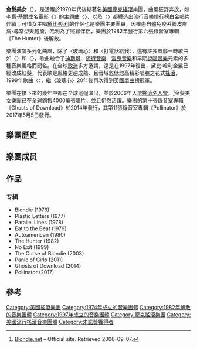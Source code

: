 {{copyedit|time=2020-12-01}}
{{expand english|time=2020-12-01}}
{{noteTA
|1=zh-hans:理查·基尔;zh-hk:李察·基爾;zh-tw:李察·吉爾;
|2=zh-hans:黛比·哈利;zh-hk:黛博拉·荷莉;
}}
{{Infobox musical artist
|Name              = [[File:BlondieLogo.png|270px]]
|Img               = Blondie1977.jpg
| caption          = 1977年的金髮美女，由左至右：蓋瑞·拉克曼、克萊姆·柏克、黛比·哈利、克里斯·史坦和吉米·德斯特利
|Background        = group_or_band
|Origin            = {{USA}}[[纽约州|紐約州]][[纽约|紐約市]]
|Genre             = {{flatlist|
* [[新浪潮|新浪潮]]
* [[朋克搖滾|龐克搖滾]]
* [[流行搖滾|流行搖滾]]}}
|Years_active      = {{flatlist|
* 1975–1982<ref name=about>[http://classicrock.about.com/od/artistsae1/p/blondie.htm Profile: Blondie, at About.com] {{webarchive|url=https://web.archive.org/web/20071208234306/http://classicrock.about.com/od/artistsae1/p/blondie.htm |date=2007-12-08 }} URL last accessed September 7, 2006.</ref>
* 1997–現在}}
|Label          =  {{flatlist|
* {{link-en|私人股票唱片|Private Stock Records|Private Stock}}
* {{link-en|Chrysalis唱片|Chrysalis Records|Chrysalis}}
* [[EMI唱片|EMI]]
* Beyond
* [[贝塔斯曼音乐集团|BMG]]
* [[史诗唱片|Epic]]
* [[Sire_Records|Sire]]
* {{link-en|聖殿唱片|Sanctuary Records|Sanctuary}}
* {{link-en|117唱片集團|Eleven Seven Label Group|Eleven Seven}}}}
|Current_members = [[黛比·哈利|黛比·哈利]]<br>{{link-en|克里斯·史坦|Chris Stein}}<br>{{link-en|克萊姆·柏克|Clem Burke}}<br>雷伊·福克斯（Leigh Foxx）<br>{{link-en|麥特·卡茨-鮑恩|Matt Katz-Bohen}}<br>{{link-en|湯米·凱斯勒|Tommy Kessler}}
|Past_members    = {{link-en|蓋瑞·拉克曼|Gary Lachman}}<br>{{link-en|吉米·德斯特利|Jimmy Destri}}<br>保羅·卡爾博納拉（Paul Carbonara）<br>{{link-en|尼格爾·哈里森|Nigel Harrison}}<br>{{link-en|法蘭克·因凡特|Frank Infante}}<br>{{link-en|弗雷德·史密斯 (貝斯手)|Fred Smith (bassist)|弗雷德·史密斯}}
}}

'''金髮美女'''（{{lang-en|Blondie}}），是活躍於1970年代後期著名[[美國|美國]][[龐克搖滾|龐克搖滾]]樂團，曲風狂野奔放，如[[李察·基爾|李察·基爾]]成名電影《''{{link-en|美國舞男|American Gigolo}}''》的主題曲〈{{link-en|打電話給我|Call Me (Blondie song)}}〉、以及〈{{link-en|玻璃心 (1979年歌曲)|Heart of Glass (song)|玻璃心}}〉都締造出流行音樂排行榜[[白金唱片|白金唱片]]佳績；可惜女主唱[[黛比·哈利|黛比·哈利]]的伴侶也是樂團主要團員{{link-en|克里斯·史坦|Chris Stein}}，因罹患自體免疫系統皮膚病-尋常型天皰瘡，哈利為了照顧伴侶，樂團於1982年發行第六張錄音室專輯《The Hunter》後解散。

樂團演唱多元化曲風，除了〈玻璃心〉和〈打電話給我〉，還有許多風靡一時歌曲如〈{{link-en|著迷 (金髮美女歌曲)|Rapture (Blondie song)|著迷}}〉和〈{{link-en|高潮來臨|The Tide Is High}}〉，歌曲融合了[[迪斯可|迪斯可]]、[[流行音樂|流行音樂]]、[[雷鬼音樂|雷鬼音樂]]和早期[[說唱音樂|說唱音樂]]元素的多種音樂風格而聞名。在全球[[歌迷|歌迷]]多方邀請，還是在1997年復出，黛比·哈利金髮已經改成紅髮，代表歌是風格更趨成熟、且音域忽低忽高精彩唱腔之花式[[搖滾|搖滾]]，1999年歌曲〈{{link-en|瑪麗亞 (金髮美女歌曲)|Maria (Blondie song)|瑪麗亞}}〉，繼〈玻璃心〉20年後再次得到[[英國單曲榜|英國單曲榜]]冠軍。

樂團在接下來的幾年中都在全球巡迴演出，並於2006年入選[[搖滾名人堂|搖滾名人堂]]。<ref name=blondie>[http://archive.blondie.net/biography.shtml Blondie.net] {{Wayback|url=http://archive.blondie.net/biography.shtml |date=20160305120224 }} – Official site. Retrieved 2006-09-07.</ref>金髮美女樂團已在全球銷售4000萬張唱片，並且仍然活躍。樂團的第十張錄音室專輯《Ghosts of Download》於2014年發行，其第11張錄音室專輯《Pollinator》於2017年5月5日發行。

== 樂團歷史 ==

== 樂團成员 ==

==作品==
===专辑===
*Blondie (1976)
*Plastic Letters (1977)
*Parallel Lines (1978)
*Eat to the Beat (1979)
*Autoamerican (1980)
*The Hunter (1982)
*No Exit (1999)
*The Curse of Blondie (2003)
*Panic of Girls (2011)
*Ghosts of Download (2014)
*Pollinator (2017)

== 參考 ==
{{reflist}}

{{commons category|Blondie}}
{{摇滚名人堂2006届入选者}}
{{Authority control}}
{{DEFAULTSORT:Blondie}}
[[Category:美國搖滾樂團|Category:美國搖滾樂團]]
[[Category:1974年成立的音樂團體|Category:1974年成立的音樂團體]]
[[Category:1982年解散的音樂團體|Category:1982年解散的音樂團體]]
[[Category:1997年成立的音樂團體|Category:1997年成立的音樂團體]]
[[Category:龐克搖滾樂團|Category:龐克搖滾樂團]]
[[Category:美國流行搖滾音樂團體|Category:美國流行搖滾音樂團體]]
[[Category:朱諾獎獲得者|Category:朱諾獎獲得者]]